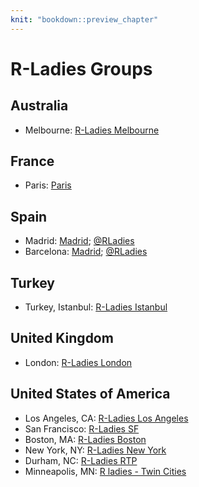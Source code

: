 ```yaml
---
knit: "bookdown::preview_chapter"
---
```


# R-Ladies Groups

## Australia

  * Melbourne: [R-Ladies Melbourne](https://www.meetup.com/R-Ladies-Melbourne/)
  
## France

  * Paris: [Paris](https://www.meetup.com/rladies-paris/R-Ladies)
  
## Spain

  * Madrid: [Madrid](https://www.meetup.com/rladies-madrid/R-Ladies); [\@RLadies](https://twitter.com/RLadiesMAD)
  * Barcelona: [Madrid](http://www.meetup.com/es-ES/rladies-barcelona/); [\@RLadies](https://twitter.com/rladiesbcn)

## Turkey

  * Turkey, Istanbul: [R-Ladies Istanbul](https://www.meetup.com/R-Ladies-Istanbul/)

## United Kingdom

  * London: [R-Ladies London](https://www.meetup.com/rladies-london/)

## United States of America

  * Los Angeles, CA: [R-Ladies Los Angeles](https://www.meetup.com/rladies-la/)
  * San Francisco: [R-Ladies SF](http://www.meetup.com/R-ladies-SF/)
  * Boston, MA: [R-Ladies Boston](https://www.meetup.com/R-Ladies-Boston/)
  * New York, NY: [R-Ladies New York](https://www.meetup.com/rladies-newyork/)
  * Durham, NC: [R-Ladies RTP](https://www.meetup.com/R-Ladies-RTP/)
  * Minneapolis, MN: [R ladies - Twin Cities](http://www.meetup.com/RLadiesTC/)
